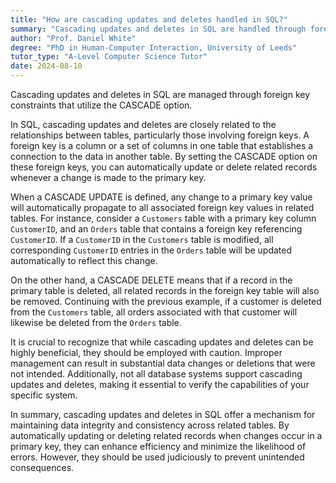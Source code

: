 ```yaml
---
title: "How are cascading updates and deletes handled in SQL?"
summary: "Cascading updates and deletes in SQL are handled through foreign key constraints with CASCADE option."
author: "Prof. Daniel White"
degree: "PhD in Human-Computer Interaction, University of Leeds"
tutor_type: "A-Level Computer Science Tutor"
date: 2024-08-10
---
```


Cascading updates and deletes in SQL are managed through foreign key constraints that utilize the CASCADE option.

In SQL, cascading updates and deletes are closely related to the relationships between tables, particularly those involving foreign keys. A foreign key is a column or a set of columns in one table that establishes a connection to the data in another table. By setting the CASCADE option on these foreign keys, you can automatically update or delete related records whenever a change is made to the primary key.

When a CASCADE UPDATE is defined, any change to a primary key value will automatically propagate to all associated foreign key values in related tables. For instance, consider a `Customers` table with a primary key column `CustomerID`, and an `Orders` table that contains a foreign key referencing `CustomerID`. If a `CustomerID` in the `Customers` table is modified, all corresponding `CustomerID` entries in the `Orders` table will be updated automatically to reflect this change.

On the other hand, a CASCADE DELETE means that if a record in the primary table is deleted, all related records in the foreign key table will also be removed. Continuing with the previous example, if a customer is deleted from the `Customers` table, all orders associated with that customer will likewise be deleted from the `Orders` table.

It is crucial to recognize that while cascading updates and deletes can be highly beneficial, they should be employed with caution. Improper management can result in substantial data changes or deletions that were not intended. Additionally, not all database systems support cascading updates and deletes, making it essential to verify the capabilities of your specific system.

In summary, cascading updates and deletes in SQL offer a mechanism for maintaining data integrity and consistency across related tables. By automatically updating or deleting related records when changes occur in a primary key, they can enhance efficiency and minimize the likelihood of errors. However, they should be used judiciously to prevent unintended consequences.
    